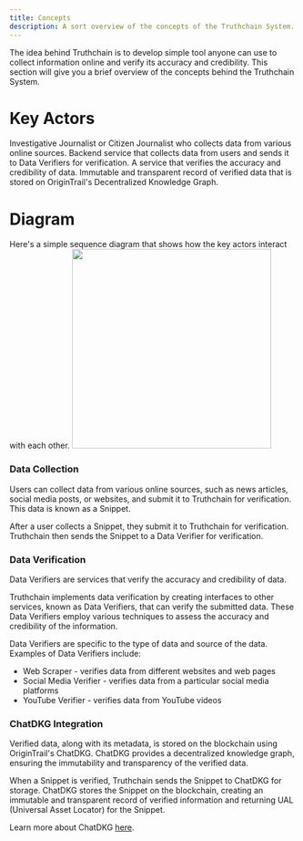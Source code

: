 ```yaml
---
title: Concepts
description: A sort overview of the concepts of the Truthchain System.
---
```




The idea behind Truthchain is to develop simple tool anyone can use to collect information online and verify its accuracy and credibility. This section will give you a brief overview of the concepts behind the Truthchain System.

# Key Actors
<CardGrid>
	<Card title="User" icon="magnifier">
		Investigative Journalist or Citizen Journalist who collects data from various online sources.
	</Card>
	<Card title="Truthchain" icon="star">
		Backend service that collects data from users and sends it to Data Verifiers for verification.
	</Card>
	<Card title="Data Verifier" icon="approve-check">
		A service that verifies the accuracy and credibility of data.
	</Card>
	<Card title="Snippet" icon="document">
		Immutable and transparent record of verified data that is stored on OriginTrail's Decentralized Knowledge Graph.
	</Card>
</CardGrid>

# Diagram
Here's a simple sequence diagram that shows how the key actors interact with each other.
<img height="350px" src="https://github.com/Collabwriting/Truthchain/assets/9627557/db063a25-e578-48dd-b808-afe4fa2441ea"/>

### Data Collection
Users can collect data from various online sources, such as news articles, social media posts, or websites, and submit it to Truthchain for verification. This data is known as a Snippet.

After a user collects a Snippet, they submit it to Truthchain for verification. Truthchain then sends the Snippet to a Data Verifier for verification.

### Data Verification
Data Verifiers are services that verify the accuracy and credibility of data.

Truthchain implements data verification by creating interfaces to other services, known as Data Verifiers, that can verify the submitted data. These Data Verifiers employ various techniques to assess the accuracy and credibility of the information.

Data Verifiers are specific to the type of data and source of the data. Examples of Data Verifiers include:
- Web Scraper - verifies data from different websites and web pages
- Social Media Verifier - verifies data from a particular social media platforms
- YouTube Verifier - verifies data from YouTube videos

### ChatDKG Integration
Verified data, along with its metadata, is stored on the blockchain using OriginTrail's ChatDKG. ChatDKG provides a decentralized knowledge graph, ensuring the immutability and transparency of the verified data.

When a Snippet is verified, Truthchain sends the Snippet to ChatDKG for storage. ChatDKG stores the Snippet on the blockchain, creating an immutable and transparent record of verified information and returning UAL (Universal Asset Locator) for the Snippet.

Learn more about ChatDKG [here](https://docs.origintrail.io/decentralized-knowledge-graph-layer-2/dkg-basic-concepts).